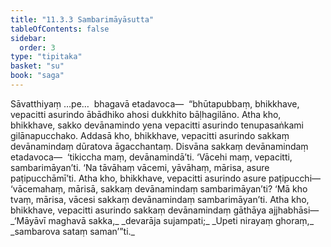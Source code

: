 ```yaml
---
title: "11.3.3 Sambarimāyāsutta"
tableOfContents: false
sidebar:
  order: 3
type: "tipitaka"
basket: "su"
book: "saga"
---
```



<DynamicBreadcrumb />

<Division number="269" book="saga" bookNo="12" page="240">

<Paragraph number="1691" book="saga">
Sāvatthiyaṃ …pe…  bhagavā etadavoca—  “bhūtapubbaṃ, bhikkhave, vepacitti asurindo ābādhiko ahosi dukkhito bāḷhagilāno. Atha kho, bhikkhave, sakko devānamindo yena vepacitti asurindo tenupasaṅkami gilānapucchako. Addasā kho, bhikkhave, vepacitti asurindo sakkaṃ devānamindaṃ dūratova āgacchantaṃ. Disvāna sakkaṃ devānamindaṃ etadavoca—  ‘tikiccha maṃ, devānamindā’ti. ‘Vācehi maṃ, vepacitti, sambarimāyan’ti. ‘Na tāvāhaṃ vācemi, yāvāhaṃ, mārisa, asure paṭipucchāmī’ti. Atha kho, bhikkhave, vepacitti asurindo asure paṭipucchi—  ‘vācemahaṃ, mārisā, sakkaṃ devānamindaṃ sambarimāyan’ti? ‘Mā kho tvaṃ, mārisa, vācesi sakkaṃ devānamindaṃ sambarimāyan’ti. Atha kho, bhikkhave, vepacitti asurindo sakkaṃ devānamindaṃ gāthāya ajjhabhāsi—
</Paragraph>

<Paragraph number="1692" type="verses" book="saga">
_‘Māyāvī maghavā sakka,_  
_devarāja sujampati;_  
_Upeti nirayaṃ ghoraṃ,_  
_sambarova sataṃ saman’”ti._
</Paragraph>
</Division>